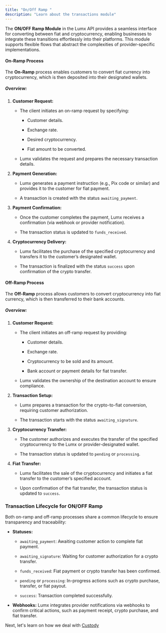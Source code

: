 ```yaml
---
title: "On/Off Ramp "
description: "Learn about the transactions module"
---
```


The **ON/OFF Ramp Module** in the Lumx API provides a seamless interface for converting between fiat and cryptocurrency, enabling businesses to integrate these transitions effortlessly into their platforms. This module supports flexible flows that abstract the complexities of provider-specific implementations.

#### **On-Ramp Process**

The **On-Ramp** process enables customers to convert fiat currency into cryptocurrency, which is then deposited into their designated wallets.

##### **Overview:**

1. **Customer Request:**

   * The client initiates an on-ramp request by specifying:

     * Customer details.

     * Exchange rate.

     * Desired cryptocurrency.

     * Fiat amount to be converted.

   * Lumx validates the request and prepares the necessary transaction details.

2. **Payment Generation:**

   * Lumx generates a payment instruction (e.g., Pix code or similar) and provides it to the customer for fiat payment.

   * A transaction is created with the status `awaiting_payment`.

3. **Payment Confirmation:**

   * Once the customer completes the payment, Lumx receives a confirmation (via webhook or provider notification).

   * The transaction status is updated to `funds_received`.

4. **Cryptocurrency Delivery:**

   * Lumx facilitates the purchase of the specified cryptocurrency and transfers it to the customer’s designated wallet.

   * The transaction is finalized with the status `success` upon confirmation of the crypto transfer.

#### **Off-Ramp Process**

The **Off-Ramp** process allows customers to convert cryptocurrency into fiat currency, which is then transferred to their bank accounts.

##### **Overview:**

1. **Customer Request:**

   * The client initiates an off-ramp request by providing:

     * Customer details.

     * Exchange rate.

     * Cryptocurrency to be sold and its amount.

     * Bank account or payment details for fiat transfer.

   * Lumx validates the ownership of the destination account to ensure compliance.

2. **Transaction Setup:**

   * Lumx prepares a transaction for the crypto-to-fiat conversion, requiring customer authorization.

   * The transaction starts with the status `awaiting_signature`.

3. **Cryptocurrency Transfer:**

   * The customer authorizes and executes the transfer of the specified cryptocurrency to the Lumx or provider-designated wallet.

   * The transaction status is updated to `pending` or `processing`.

4. **Fiat Transfer:**

   * Lumx facilitates the sale of the cryptocurrency and initiates a fiat transfer to the customer’s specified account.

   * Upon confirmation of the fiat transfer, the transaction status is updated to `success`.

### **Transaction Lifecycle for ON/OFF Ramp**

Both on-ramp and off-ramp processes share a common lifecycle to ensure transparency and traceability:

* **Statuses:**

  * `awaiting_payment`: Awaiting customer action to complete fiat payment.

  * `awaiting_signature`: Waiting for customer authorization for a crypto transfer.

  * `funds_received`: Fiat payment or crypto transfer has been confirmed.

  * `pending` or `processing`: In-progress actions such as crypto purchase, transfer, or fiat payout.

  * `success`: Transaction completed successfully.

* **Webhooks:**
  Lumx integrates provider notifications via webhooks to confirm critical actions, such as payment receipt, crypto purchase, and fiat transfer.

Next, let's learn on how we deal with [Custody](/essentials/custody)